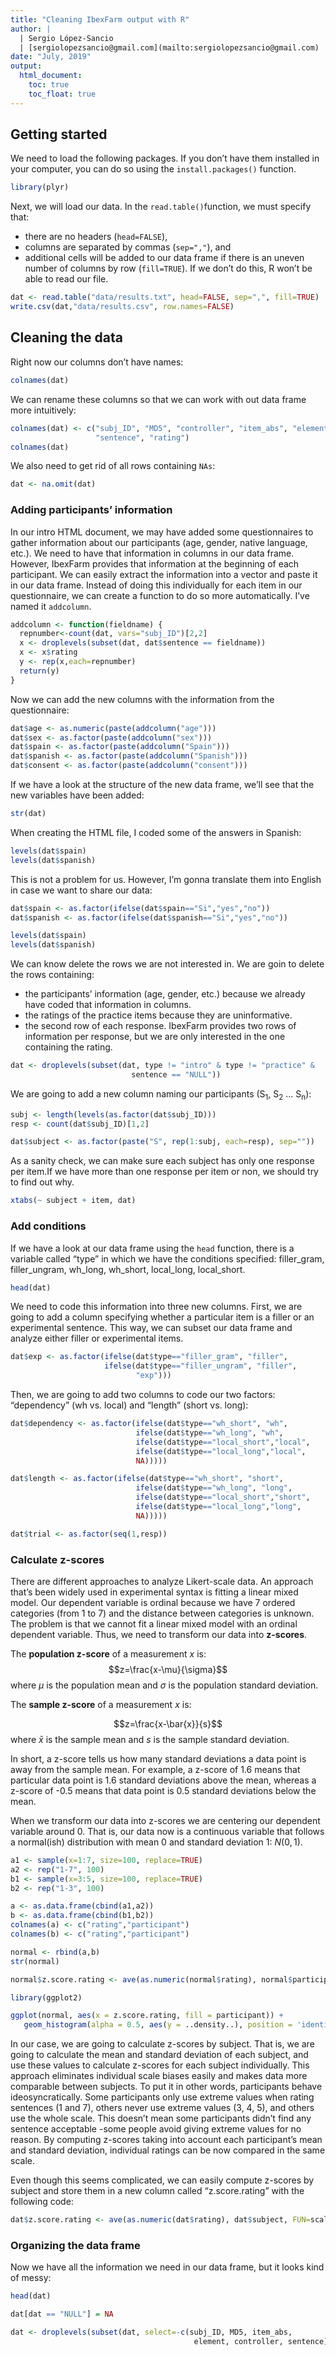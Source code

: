 ```yaml
---
title: "Cleaning IbexFarm output with R"
author: | 
  | Sergio López-Sancio
  | [sergiolopezsancio@gmail.com](mailto:sergiolopezsancio@gmail.com)
date: "July, 2019"
output:
  html_document:
    toc: true
    toc_float: true
---
```


## Getting started

We need to load the following packages. If you don't have them installed in your computer, you can do so using the `install.packages()` function.

```r
library(plyr)
```

Next, we will load our data. In the `read.table()`function, we must specify that:

* there are no headers (`head=FALSE`),
* columns are separated by commas (`sep=","`), and
* additional cells will be added to our data frame if there is an uneven number of columns by row (`fill=TRUE`). If we don't do this, R won't be able to read our file.

```r
dat <- read.table("data/results.txt", head=FALSE, sep=",", fill=TRUE)
write.csv(dat,"data/results.csv", row.names=FALSE)
```

## Cleaning the data

Right now our columns don't have names:

```r
colnames(dat)
```

We can rename these columns so that we can work with out data frame more intuitively:

```r
colnames(dat) <- c("subj_ID", "MD5", "controller", "item_abs", "element", "type", "item",
                   "sentence", "rating")
colnames(dat)
```

We also need to get rid of all rows containing `NAs`:

```r
dat <- na.omit(dat)
```

### Adding participants' information

In our intro HTML document, we may have added some questionnaires to gather information about our participants (age, gender, native language, etc.). We need to have that information in columns in our data frame. However, IbexFarm provides that information at the beginning of each participant. We can easily extract the information into a vector and paste it in our data frame. Instead of doing this individually for each item in our questionnaire, we can create a function to do so more automatically. I've named it `addcolumn`.

```r
addcolumn <- function(fieldname) {
  repnumber<-count(dat, vars="subj_ID")[2,2]
  x <- droplevels(subset(dat, dat$sentence == fieldname))
  x <- x$rating
  y <- rep(x,each=repnumber)
  return(y)
}
```

Now we can add the new columns with the information from the questionnaire:

```r
dat$age <- as.numeric(paste(addcolumn("age")))
dat$sex <- as.factor(paste(addcolumn("sex")))
dat$spain <- as.factor(paste(addcolumn("Spain")))
dat$spanish <- as.factor(paste(addcolumn("Spanish")))
dat$consent <- as.factor(paste(addcolumn("consent")))
```

If we have a look at the structure of the new data frame, we'll see that the new variables have been added:

```r
str(dat)
```

When creating the HTML file, I coded some of the answers in Spanish:

```r
levels(dat$spain)
levels(dat$spanish)
```

This is not a problem for us. However, I'm gonna translate them into English in case we want to share our data:

```r
dat$spain <- as.factor(ifelse(dat$spain=="Si","yes","no"))
dat$spanish <- as.factor(ifelse(dat$spanish=="Si","yes","no"))

levels(dat$spain)
levels(dat$spanish)
```

We can know delete the rows we are not interested in. We are goin to delete the rows containing:

* the participants' information (age, gender, etc.) because we already have coded that information in columns.
* the ratings of the practice items because they are uninformative.
* the second row of each response. IbexFarm provides two rows of information per response, but we are only interested in the one containing the rating.

```r
dat <- droplevels(subset(dat, type != "intro" & type != "practice" &
                           sentence == "NULL"))
```

We are going to add a new column naming our participants (S~1~, S~2~ ... S~n~):

```r
subj <- length(levels(as.factor(dat$subj_ID)))
resp <- count(dat$subj_ID)[1,2]

dat$subject <- as.factor(paste("S", rep(1:subj, each=resp), sep=""))
```

As a sanity check, we can make sure each subject has only one response per item.If we have more than one response per item or non, we should try to find out why.

```r
xtabs(~ subject + item, dat)
```

### Add conditions

If we have a look at our data frame using the `head` function, there is a variable called "type" in which we have the conditions specified: filler_gram, filler_ungram, wh_long, wh_short, local_long, local_short.

```r
head(dat)
```


We need to code this information into three new columns. First, we are going to add a column specifying whether a particular item is a filler or an experimental sentence. This way, we can subset our data frame and analyze either filler or experimental items.

```r
dat$exp <- as.factor(ifelse(dat$type=="filler_gram", "filler",
                     ifelse(dat$type=="filler_ungram", "filler",
                            "exp")))
```

Then, we are going to add two columns to code our two factors: "dependency" (wh vs. local) and "length" (short vs. long):

```r
dat$dependency <- as.factor(ifelse(dat$type=="wh_short", "wh",
                            ifelse(dat$type=="wh_long", "wh",
                            ifelse(dat$type=="local_short","local",
                            ifelse(dat$type=="local_long","local",
                            NA)))))

dat$length <- as.factor(ifelse(dat$type=="wh_short", "short",
                            ifelse(dat$type=="wh_long", "long",
                            ifelse(dat$type=="local_short","short",
                            ifelse(dat$type=="local_long","long",
                            NA)))))
```

```r
dat$trial <- as.factor(seq(1,resp))
```

### Calculate z-scores

There are different approaches to analyze Likert-scale data. An approach that's been widely used in experimental syntax is fitting a linear mixed model. Our dependent variable is ordinal because we have 7 ordered categories (from 1 to 7) and the distance between categories is unknown. The problem is that we cannot fit a linear mixed model with an ordinal dependent variable. Thus, we need to transform our data into **z-scores**.

The **population z-score** of a measurement *x* is:
$$z=\frac{x-\mu}{\sigma}$$
where $\mu$ is the population mean and $\sigma$ is the population standard deviation.

The **sample z-score** of a measurement *x* is:

$$z=\frac{x-\bar{x}}{s}$$
where $\bar{x}$ is the sample mean and $s$ is the sample standard deviation.

In short, a z-score tells us how many standard deviations a data point is away from the sample mean. For example, a z-score of 1.6 means that particular data point is 1.6 standard deviations above the mean, whereas a z-score of -0.5 means that data point is 0.5 standard deviations below the mean.

When we transform our data into z-scores we are centering our dependent variable around 0. That is, our data now is a continuous variable that follows a normal(ish) distribution with mean 0 and standard deviation 1: $N(0,1)$.

```r
a1 <- sample(x=1:7, size=100, replace=TRUE)
a2 <- rep("1-7", 100)
b1 <- sample(x=3:5, size=100, replace=TRUE)
b2 <- rep("1-3", 100)

a <- as.data.frame(cbind(a1,a2))
b <- as.data.frame(cbind(b1,b2))
colnames(a) <- c("rating","participant")
colnames(b) <- c("rating","participant")

normal <- rbind(a,b)
str(normal)

normal$z.score.rating <- ave(as.numeric(normal$rating), normal$participant, FUN=scale)

library(ggplot2)

ggplot(normal, aes(x = z.score.rating, fill = participant)) + 
   geom_histogram(alpha = 0.5, aes(y = ..density..), position = 'identity')

```

In our case, we are going to calculate z-scores by subject. That is, we are going to calculate the mean and standard deviation of each subject, and use these values to calculate z-scores for each subject individually. This approach eliminates individual scale biases easily and makes data more comparable between subjects. To put it in other words, participants behave ideosyncratically. Some participants only use extreme values when rating sentences (1 and 7), others never use extreme values (3, 4, 5), and others use the whole scale. This doesn't mean some participants didn't find any sentence acceptable -some people avoid giving extreme values for no reason. By computing z-scores taking into account each participant's mean and standard deviation, individual ratings can be now compared in the same scale.

Even though this seems complicated, we can easily compute z-scores by subject and store them in a new column called "z.score.rating" with the following code:

```r
dat$z.score.rating <- ave(as.numeric(dat$rating), dat$subject, FUN=scale)
```

### Organizing the data frame

Now we have all the information we need in our data frame, but it looks kind of messy:

```r
head(dat)
```



```r
dat[dat == "NULL"] = NA
```



```r
dat <- droplevels(subset(dat, select=-c(subj_ID, MD5, item_abs, 
                                         element, controller, sentence)))
```



